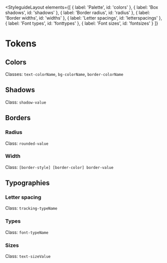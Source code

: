 
<StyleguideLayout
  elements={[
    {
      label: 'Palette',
      id: 'colors'
    },
    {
      label: 'Box shadows',
      id: 'shadows'
    },
    {
      label: 'Border radius',
      id: 'radius'
    },
    {
      label: 'Border widths',
      id: 'widths'
    },
    {
      label: 'Letter spacings',
      id: 'letterspacings'
    },
    {
      label: 'Font types',
      id: 'fonttypes'
    },
      {
      label: 'Font sizes',
      id: 'fontsizes'
    }
  ]}
>

  # Tokens
  <a id="tokens"></a>

  ## Colors
  <a id="colors"></a>
  Classes: `text-colorName`, `bg-colorName`, `border-colorName`
  <div style={{marginTop: "30px", marginBottom: "60px"}}>
    <Palette colors={Object.keys(ds.get('colors'))} />
  </div>

  ## Shadows
  <a id="shadows"></a>
  Class: `shadow-value`
  <div style={{marginTop: "30px", marginBottom: "60px"}}>
    <BoxShadow shadows={Object.keys(ds.get('shadows'))} />
  </div>

  ## Borders
  <a id="borders"></a>

  ### Radius
  <a id="radius"></a>
  Class: `rounded-value`
  <div style={{marginTop: "30px", marginBottom: "60px"}}>
    <BorderRadius radius={Object.keys(ds.get('radius'))} />
  </div>

  ### Width
  <a id="widths"></a>
  Class: `[border-style] [border-color] border-value`
  <div style={{marginTop: "30px", marginBottom: "60px"}}>
    <BorderWidth widths={Object.keys(ds.get('borderWidths'))} />
  </div>

  ## Typographies
  ### Letter spacing
  Class: `tracking-typeName`
  <a id="letterspacings"></a>
  <div style={{marginTop: "30px", marginBottom: "60px"}}>
    <LetterSpacing spacings={Object.keys(ds.get('type.spacings'))} />
  </div>

  ### Types
   Class: `font-typeName`
  <a id="fonttypes"></a>
  <div style={{marginTop: "30px", marginBottom: "60px"}}>
    <FontType types={Object.keys(ds.get('type.fontFamily'))} />
  </div>

  ### Sizes
   Class: `text-sizeValue`
  <a id="fontsizes"></a>
  <div style={{marginTop: "30px", marginBottom: "60px"}}>
    <FontSize sizes={Object.keys(ds.get('type.sizes'))} />
  </div>

</StyleguideLayout>